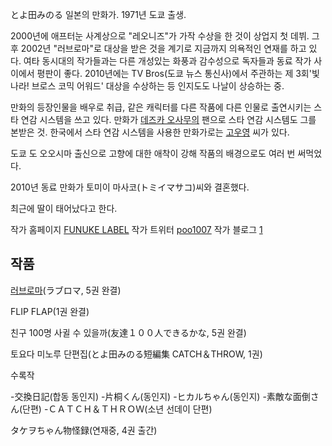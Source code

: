 とよ田みのる
일본의 만화가. 1971년 도쿄 출생.
 
2000년에 애프터눈 사계상으로 "레오니즈"가 가작 수상을 한 것이 상업지 첫 데뷔. 그 후 2002년 "러브로마"로 대상을 받은 것을 계기로 지금까지 의욕적인 연재를 하고 있다.
여타 동시대의 작가들과는 다른 개성있는 화풍과 감수성으로 독자들과 동료 작가 사이에서 평판이 좋다. 2010년에는 TV Bros(도쿄 뉴스 통신사)에서 주관하는 제 3회'빛나라! 브로스 코믹 어워드' 대상을 수상하는 등 인지도도 나날이 상승하는 중.
   
만화의 등장인물을 배우로 취급, 같은 캐릭터를 다른 작품에 다른 인물로 출연시키는 스타 연감 시스템을 쓰고 있다. 만화가 [[데즈카 오사무]]의 팬으로 스타 연감 시스템도 그를 본받은 것.
한국에서 스타 연감 시스템을 사용한 만화가로는 [[고우영]] 씨가 있다.

도쿄 도 오오시마 출신으로 고향에 대한 애착이 강해 작품의 배경으로도 여러 번 써먹었다.

2010년 동료 만화가 토미이 마사코(トミイマサコ)씨와 결혼했다.

최근에 딸이 태어났다고 한다.

작가 홈페이지 
[http://members2.jcom.home.ne.jp/poo--x/index.html FUNUKE LABEL]
작가 트위터
[http://twitter.com/poo1007 poo1007]
작가 블로그
[http://poo1007.blog.fc2.com/]

== 작품 ==
[[러브로마]](ラブロマ, 5권 완결)

FLIP FLAP(1권 완결)

친구 100명 사귈 수 있을까(友達１００人できるかな, 5권 완결)

토요다 미노루 단편집(とよ田みのる短編集 CATCH＆THROW, 1권)

수록작

-交換日記(합동 동인지)
-片桐くん(동인지)
-ヒカルちゃん(동인지)
-素敵な面倒さん(단편)
-ＣＡＴＣＨ＆ＴＨＲＯＷ(소년 선데이 단편)

タケヲちゃん物怪録(연재중, 4권 출간)

